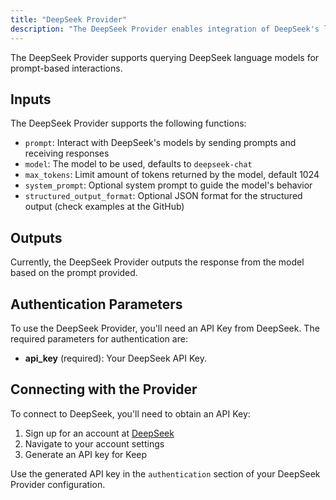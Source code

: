 ```yaml
---
title: "DeepSeek Provider"
description: "The DeepSeek Provider enables integration of DeepSeek's language models into Keep."
---
```


<Tip>
  The DeepSeek Provider supports querying DeepSeek language models for prompt-based
  interactions.
</Tip>

## Inputs

The DeepSeek Provider supports the following functions:

- `prompt`: Interact with DeepSeek's models by sending prompts and receiving responses
- `model`: The model to be used, defaults to `deepseek-chat`
- `max_tokens`: Limit amount of tokens returned by the model, default 1024
- `system_prompt`: Optional system prompt to guide the model's behavior
- `structured_output_format`: Optional JSON format for the structured output (check examples at the GitHub)

## Outputs

Currently, the DeepSeek Provider outputs the response from the model based on the prompt provided.

## Authentication Parameters

To use the DeepSeek Provider, you'll need an API Key from DeepSeek. The required parameters for authentication are:

- **api_key** (required): Your DeepSeek API Key.

## Connecting with the Provider

To connect to DeepSeek, you'll need to obtain an API Key:

1. Sign up for an account at [DeepSeek](https://platform.deepseek.com)
2. Navigate to your account settings
3. Generate an API key for Keep

Use the generated API key in the `authentication` section of your DeepSeek Provider configuration.